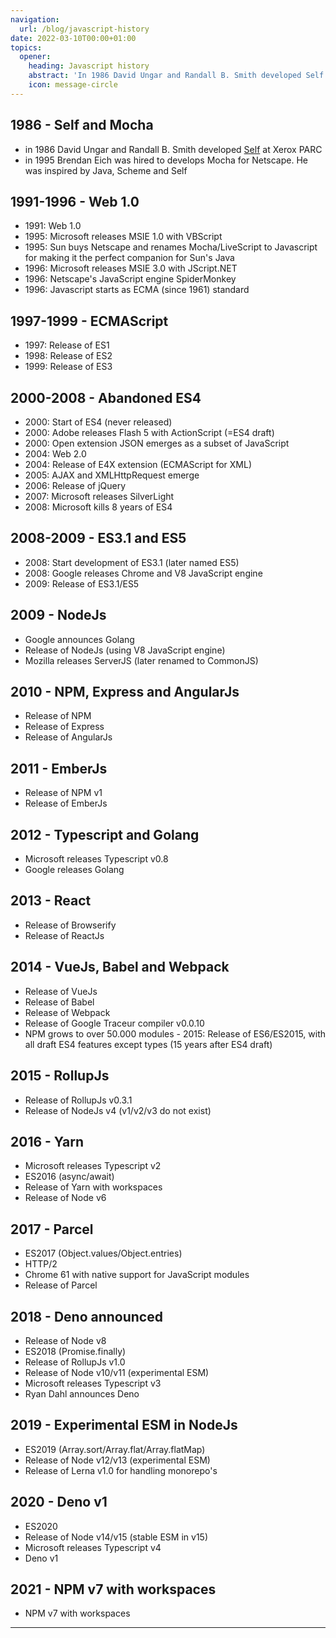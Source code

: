 ```yaml
---
navigation:
  url: /blog/javascript-history
date: 2022-03-10T00:00+01:00
topics:
  opener:
    heading: Javascript history
    abstract: 'In 1986 David Ungar and Randall B. Smith developed Self at Xerox PARC. Inspired by Java, Scheme and Self Brendan Eich created Javascript in 1995.'
    icon: message-circle
---
```

## 1986 - Self and Mocha

* in 1986 David Ungar and Randall B. Smith developed [Self](https://handbook.selflanguage.org/4.5/intro.html) at Xerox PARC
* in 1995 Brendan Eich was hired to develops Mocha for Netscape. He was inspired by Java, Scheme and Self

## 1991-1996 - Web 1.0

* 1991: Web 1.0
* 1995: Microsoft releases MSIE 1.0 with VBScript
* 1995: Sun buys Netscape and renames Mocha/LiveScript to Javascript for making it the perfect companion for Sun's Java
* 1996: Microsoft releases MSIE 3.0 with JScript.NET
* 1996: Netscape's JavaScript engine SpiderMonkey
* 1996: Javascript starts as ECMA (since 1961) standard

## 1997-1999 - ECMAScript

* 1997: Release of ES1
* 1998: Release of ES2
* 1999: Release of ES3

## 2000-2008 - Abandoned ES4

* 2000: Start of ES4 (never released)
* 2000: Adobe releases Flash 5 with ActionScript (=ES4 draft)
* 2000: Open extension JSON emerges as a subset of JavaScript
* 2004: Web 2.0
* 2004: Release of E4X extension (ECMAScript for XML)
* 2005: AJAX and XMLHttpRequest emerge
* 2006: Release of jQuery
* 2007: Microsoft releases SilverLight
* 2008: Microsoft kills 8 years of ES4

## 2008-2009 - ES3.1 and ES5

* 2008: Start development of ES3.1 (later named ES5)
* 2008: Google releases Chrome and V8 JavaScript engine
* 2009: Release of ES3.1/ES5

## 2009 - NodeJs

* Google announces Golang
* Release of NodeJs (using V8 JavaScript engine)
* Mozilla releases ServerJS (later renamed to CommonJS)

## 2010 - NPM, Express and AngularJs

* Release of NPM
* Release of Express
* Release of AngularJs

## 2011 - EmberJs

* Release of NPM v1
* Release of EmberJs

## 2012 - Typescript and Golang

* Microsoft releases Typescript v0.8
* Google releases Golang

## 2013 - React

* Release of Browserify
* Release of ReactJs

## 2014 - VueJs, Babel and Webpack

* Release of VueJs
* Release of Babel
* Release of Webpack
* Release of Google Traceur compiler v0.0.10
* NPM grows to over 50.000 modules - 2015: Release of ES6/ES2015, with all draft ES4 features except types (15 years after ES4 draft)

## 2015 - RollupJs

* Release of RollupJs v0.3.1
* Release of NodeJs v4 (v1/v2/v3 do not exist)

## 2016 - Yarn

* Microsoft releases Typescript v2
* ES2016 (async/await)
* Release of Yarn with workspaces
* Release of Node v6

## 2017 - Parcel

* ES2017 (Object.values/Object.entries)
* HTTP/2
* Chrome 61 with native support for JavaScript modules
* Release of Parcel

## 2018 - Deno announced

* Release of Node v8
* ES2018 (Promise.finally)
* Release of RollupJs v1.0
* Release of Node v10/v11 (experimental ESM)
* Microsoft releases Typescript v3
* Ryan Dahl announces Deno

## 2019 - Experimental ESM in NodeJs

* ES2019 (Array.sort/Array.flat/Array.flatMap)
* Release of Node v12/v13 (experimental ESM)
* Release of Lerna v1.0 for handling monorepo's

## 2020 - Deno v1

* ES2020
* Release of Node v14/v15 (stable ESM in v15)
* Microsoft releases Typescript v4
* Deno v1

## 2021 - NPM v7 with workspaces

* NPM v7 with workspaces

---
